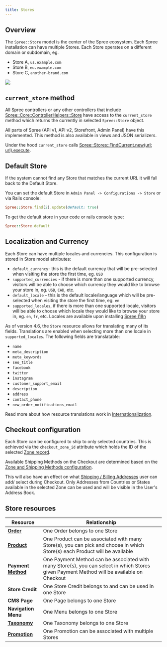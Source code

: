 ```yaml
---
title: Stores
---
```


## Overview

The `Spree::Store` model is the center of the Spree ecosystem. Each Spree installation can have multiple Stores. Each Store operates on a different domain or subdomain, eg.

* Store A, `us.example.com`
* Store B, `eu.example.com`
* Store C, `another-brand.com`

![](/images/mulit\_store\_978x2.png)

## `current_store` method

All Spree controllers or any other controllers that include [Spree::Core::ControllerHelpers::Store](https://github.com/spree/spree/blob/master/core/lib/spree/core/controller\_helpers/store.rb) have access to the `current_store` method which returns the currently in selected `Spree::Store` object.

All parts of Spree (API v1, API v2, Storefront, Admin Panel) have this implemented. This method is also available in views and JSON serializers.

Under the hood `current_store` calls [Spree::Stores::FindCurrent.new(url: url).execute](https://github.com/spree/spree/blob/master/core/app/finders/spree/stores/find\_current.rb).

## Default Store

If the system cannot find any Store that matches the current URL it will fall back to the Default Store.

You can set the default Store in `Admin Panel -> Configurations -> Store` or via Rails console:

```ruby
Spree::Store.find(2).update(default: true)
```

To get the default store in your code or rails console type:

```ruby
Spree::Store.default
```

## Localization and Currency

Each Store can have multiple locales and currencies. This configuration is stored in Store model attributes:

* `default_currency`- this is the default currency that will be pre-selected when visiting the store the first time, eg. `USD`
* `supported_currencies` - if there is more than one supported currency, visitors will be able to choose which currency they would like to browse your store in, eg. `USD`, `CAD`, etc.
* `default_locale` - this is the default locale/language which will be pre-selected when visiting the store the first time, eg. `en`
* `supported_locales`, if there is more than one supported locale, visitors will be able to choose which locale they would like to browse your store in, eg. `en`, `fr`, etc. Locales are available upon installing [Spree I18n](https://github.com/spree-contrib/spree\_i18n)

As of version 4.6, the `Store` resource allows for translating many of its fields. Translations are enabled when selecting more than one locale in `supported_locales`. The following fields are translatable:

* `name`
* `meta_description`
* `meta_keywords`
* `seo_title`
* `facebook`
* `twitter`
* `instagram`
* `customer_support_email`
* `description`
* `address`
* `contact_phone`
* `new_order_notifications_email`

Read more about how resource translations work in [Internationalization](../customization/i18n#resource-translations).

## Checkout configuration

Each Store can be configured to ship to only selected countries. This is achieved via the `checkout_zone_id` attribute which holds the ID of the selected [Zone record](shipments#zones).

Available Shipping Methods on the Checkout are determined based on the [Zone and Shipping Methods configuration](shipments).

This will also have an effect on what [Shipping / Billing Addresses](addresses) user can add/ select during Checkout. Only Addresses from Countries or States available in the selected Zone can be used and will be visible in the User's Address Book.

## Store resources

| Resource                                          | Relationship                                                                                                                               |
| ------------------------------------------------- | ------------------------------------------------------------------------------------------------------------------------------------------ |
| [**Order**](orders)                            | One Order belongs to one Store                                                                                                             |
| [**Product**](products)                        | One Product can be associated with many Store(s), you can pick and choose in which Store(s) each Product will be available                 |
| [**Payment Method**](payments)                 | One Payment Method can be associated with many Store(s), you can select in which Stores given Payment Method will be available on Checkout |
| **Store Credit**                                  | One Store Credit belongs to and can be used in one Store                                                                                   |
| **CMS Page**                                      | One Page belongs to one Store                                                                                                              |
| **Navigation Menu**                               | One Menu belongs to one Store                                                                                                              |
| [**Taxonomy**](products#taxons-and-taxonomies) | One Taxonomy belongs to one Store                                                                                                          |
| [**Promotion**](promotions)                    | One Promotion can be associated with multiple Stores                                                                                       |

